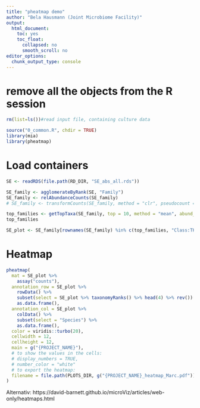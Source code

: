 ```yaml
---
title: "pheatmap demo"
author: "Bela Hausmann (Joint Microbiome Facility)"
output:
  html_document:
    toc: yes
    toc_float:
      collapsed: no
      smooth_scroll: no
editor_options: 
  chunk_output_type: console
---
```

# remove all the objects from the R session
```r
rm(list=ls())#read input file, containing culture data
```

```r
source("0_common.R", chdir = TRUE)
library(mia)
library(pheatmap)
```


# Load containers

```r
SE <- readRDS(file.path(RD_DIR, "SE_abs_all.rds"))
```

```r
SE_family <- agglomerateByRank(SE, "Family")
SE_family <- relAbundanceCounts(SE_family)
# SE_family <- transformCounts(SE_family, method = "clr", pseudocount = 1)

top_families <- getTopTaxa(SE_family, top = 10, method = "mean", abund_values = "counts")
top_families

SE_plot <- SE_family[rownames(SE_family) %in% c(top_families, "Class:TK10")]
```

# Heatmap

```r
pheatmap(
  mat = SE_plot %>%
    assay("counts"),
  annotation_row = SE_plot %>%
    rowData() %>%
    subset(select = SE_plot %>% taxonomyRanks() %>% head(4) %>% rev()) %>%
    as.data.frame(),
  annotation_col = SE_plot %>%
    colData() %>%
    subset(select = "Species") %>%
    as.data.frame(),
  color = viridis::turbo(20),
  cellwidth = 12,
  cellheight = 12,
  main = g("{PROJECT_NAME}"),
  # to show the values in the cells:
  # display_numbers = TRUE,
  # number_color = "white"
  # to export the heatmap:
  filename = file.path(PLOTS_DIR, g("{PROJECT_NAME}_heatmap_Marc.pdf"))
)
```

Alternativ: https://david-barnett.github.io/microViz/articles/web-only/heatmaps.html
